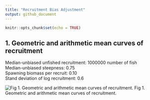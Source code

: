 ```yaml
---
title: "Recruitment Bias Adjustment"
output: github_document
---
```


```r
knitr::opts_chunk$set(echo = TRUE)
```

## 1. Geometric and arithmetic mean curves of recruitment

Median-unbiased unfished recruitment: 1000000 number of fish  
Median-unbiased steepness: 0.75  
Spawning biomass per recruit: 0.10  
Stand deviation of log recruitment: 0.6  

![Fig 1. Geometric and arithmetic mean curves of recruitment.](./figures/geom_arim_curves.jpg)
Fig 1. Geometric and arithmetic mean curves of recruitment.